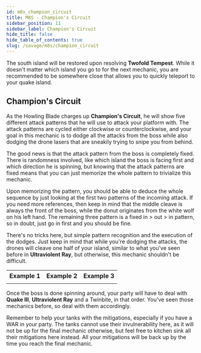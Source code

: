 ```yaml
---
id: m8s_champion_circuit
title: M8S - Champion's Circuit
sidebar_position: 11
sidebar_label: Champion's Circuit
hide_title: false
hide_table_of_contents: true
slug: /savage/m8s/champion_circuit
---
```


The south island will be restored upon resolving <strong>Twofold Tempest</strong>. While it doesn't matter which island you go to for the next mechanic, you are recommended to be somewhere close that allows you to quickly teleport to your quake island. 

## Champion's Circuit

As the Howling Blade charges up <strong>Champion's Circuit</strong>, he will show five different attack patterns that he will use to attack your platform with. The attack patterns are cycled either clockwise or counterclockwise, and your goal in this mechanic is to dodge all the attacks from the boss while also dodging the drone lasers that are sneakily trying to snipe you from behind.

The good news is that the attack pattern from the boss is completely fixed. There is randomness involved, like which island the boss is facing first and which direction he is spinning, but knowing that the attack patterns are fixed means that you can just memorize the whole pattern to trivialize this mechanic.

<KittenAsset path='m8s/champion_circuit_pattern.png' wrapper='div' width='50%' />

Upon memorizing the pattern, you should be able to deduce the whole sequence by just looking at the first two patterns of the incoming attack. If you need more references, then keep in mind that the middle cleave is always the front of the boss, while the donut originates from the white wolf on his left hand. The remaining three pattern is a fixed in > out > in pattern, so in doubt, just go in first and you should be fine.

There's no tricks here, but simple pattern recognition and the execution of the dodges. Just keep in mind that while you're dodging the attacks, the drones will cleave one half of your island, similar to what you've seen before in <strong>Ultraviolent Ray</strong>, but otherwise, this mechanic shouldn't be difficult.

<table>
    <tr>
        <th>Example 1</th>
        <th>Example 2</th>
        <th>Example 3</th>
    </tr>
    <tr>
        <td><KittenAsset path='m8s/champion_circuit_example1.webm' /></td>
        <td><KittenAsset path='m8s/champion_circuit_example2.webm' /></td>
        <td><KittenAsset path='m8s/champion_circuit_example3.webm' /></td>
    </tr>
</table>

Once the boss is done spinning around, your party will have to deal with <strong>Quake III</strong>, <strong>Ultraviolent Ray</strong> and a <Tankbuster>Twinbite</Tankbuster>, in that order. You've seen those mechanics before, so deal with them accordingly.

Remember to help your tanks with the mitigations, especially if you have a WAR in your party. The tanks cannot use their invulnerability here, as it will not be up for the final mechanic otherwise, but feel free to kitchen sink all their mitigations here instead. All your mitigations will be back up by the time you reach the final mechanic.